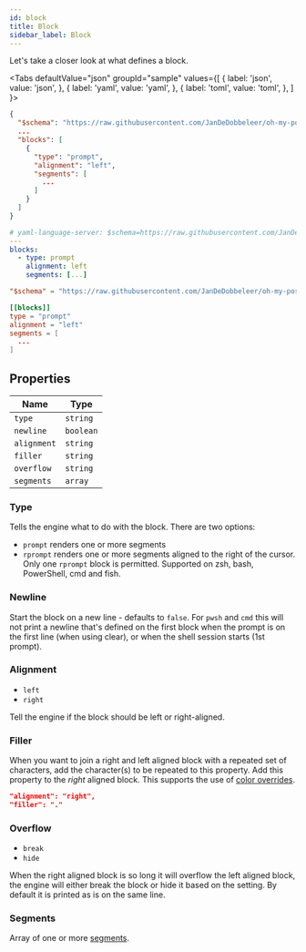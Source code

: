 ```yaml
---
id: block
title: Block
sidebar_label: Block
---
```



Let's take a closer look at what defines a block.

<Tabs
  defaultValue="json"
  groupId="sample"
  values={[
    { label: 'json', value: 'json', },
    { label: 'yaml', value: 'yaml', },
    { label: 'toml', value: 'toml', },
  ]
}>
<TabItem value="json">

```json
{
  "$schema": "https://raw.githubusercontent.com/JanDeDobbeleer/oh-my-posh/main/themes/schema.json",
  ...
  "blocks": [
    {
      "type": "prompt",
      "alignment": "left",
      "segments": [
        ...
      ]
    }
  ]
}
```

</TabItem>
<TabItem value="yaml">

```yaml
# yaml-language-server: $schema=https://raw.githubusercontent.com/JanDeDobbeleer/oh-my-posh/main/themes/schema.json
---
blocks:
  - type: prompt
    alignment: left
    segments: [...]
```

</TabItem>
<TabItem value="toml">

```toml
"$schema" = "https://raw.githubusercontent.com/JanDeDobbeleer/oh-my-posh/main/themes/schema.json"

[[blocks]]
type = "prompt"
alignment = "left"
segments = [
  ...
]
```

</TabItem>
</Tabs>

## Properties

| Name        | Type      |
| ----------- | --------- |
| `type`      | `string`  |
| `newline`   | `boolean` |
| `alignment` | `string`  |
| `filler`    | `string`  |
| `overflow`  | `string`  |
| `segments`  | `array`   |

### Type

Tells the engine what to do with the block. There are two options:

- `prompt` renders one or more segments
- `rprompt` renders one or more segments aligned to the right of the cursor. Only one `rprompt` block is permitted.
  Supported on zsh, bash, PowerShell, cmd and fish.

### Newline

Start the block on a new line - defaults to `false`. For `pwsh` and `cmd` this will not print a newline that's defined
on the first block when the prompt is on the first line (when using clear), or when the shell session starts (1st prompt).

### Alignment

- `left`
- `right`

Tell the engine if the block should be left or right-aligned.

### Filler

When you want to join a right and left aligned block with a repeated set of characters, add the character(s)
to be repeated to this property. Add this property to the _right_ aligned block. This supports the use of
[color overrides][color-overrides].

```json
"alignment": "right",
"filler": "."
```

### Overflow

- `break`
- `hide`

When the right aligned block is so long it will overflow the left aligned block, the engine will either
break the block or hide it based on the setting. By default it is printed as is on the same line.

### Segments

Array of one or more [segments][segment].

[color-overrides]: /docs/configuration/colors#color-overrides
[segment]: segment.mdx
